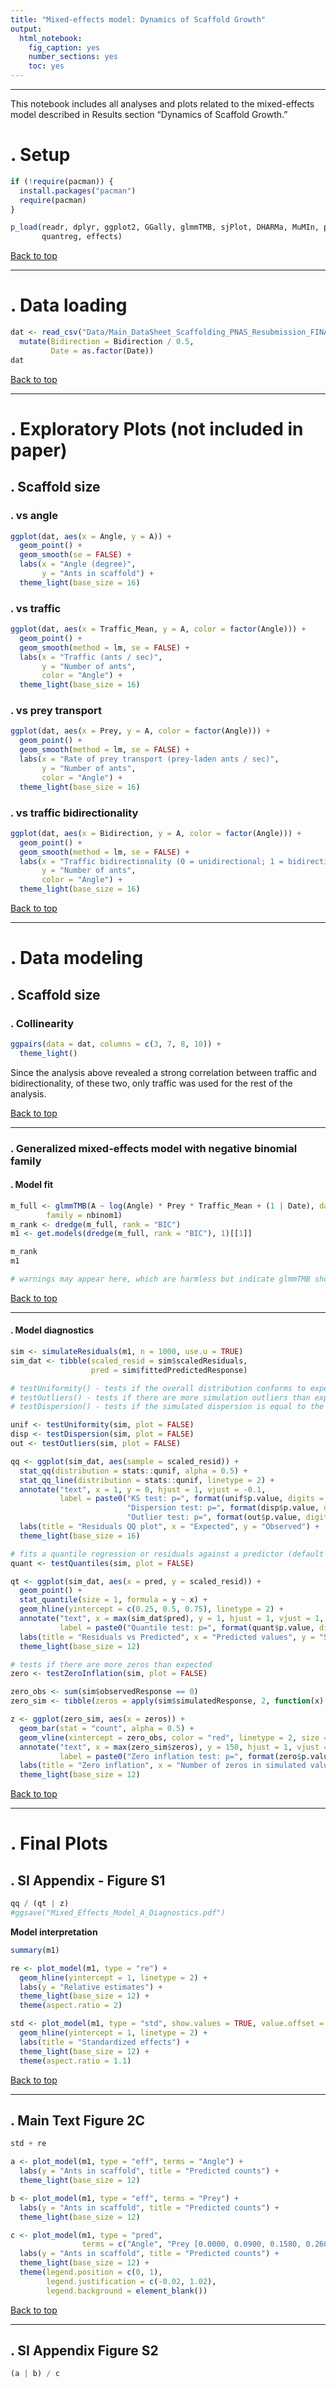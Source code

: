 ```yaml
---
title: "Mixed-effects model: Dynamics of Scaffold Growth"
output:
  html_notebook: 
    fig_caption: yes
    number_sections: yes
    toc: yes
---
```


---

This notebook includes all analyses and plots related to the mixed-effects model described in Results section "Dynamics of Scaffold Growth."

# . Setup

```r
if (!require(pacman)) {
  install.packages("pacman")
  require(pacman)
}

p_load(readr, dplyr, ggplot2, GGally, glmmTMB, sjPlot, DHARMa, MuMIn, patchwork,
       quantreg, effects)
```

[Back to top]("#")

---

# . Data loading

```r
dat <- read_csv("Data/Main_DataSheet_Scaffolding_PNAS_Resubmission_FINAL.csv") %>%
  mutate(Bidirection = Bidirection / 0.5,
         Date = as.factor(Date))
dat
```

[Back to top]("#")

---

# . Exploratory Plots (not included in paper)

## . Scaffold size

### . vs angle

```r
ggplot(dat, aes(x = Angle, y = A)) +
  geom_point() + 
  geom_smooth(se = FALSE) + 
  labs(x = "Angle (degree)",
       y = "Ants in scaffold") +
  theme_light(base_size = 16)
```

### . vs traffic

```r
ggplot(dat, aes(x = Traffic_Mean, y = A, color = factor(Angle))) +
  geom_point() + 
  geom_smooth(method = lm, se = FALSE) + 
  labs(x = "Traffic (ants / sec)",
       y = "Number of ants",
       color = "Angle") +
  theme_light(base_size = 16)
```

### . vs prey transport

```r
ggplot(dat, aes(x = Prey, y = A, color = factor(Angle))) +
  geom_point() + 
  geom_smooth(method = lm, se = FALSE) + 
  labs(x = "Rate of prey transport (prey-laden ants / sec)",
       y = "Number of ants",
       color = "Angle") +
  theme_light(base_size = 16)
```

### . vs traffic bidirectionality

```r
ggplot(dat, aes(x = Bidirection, y = A, color = factor(Angle))) +
  geom_point() + 
  geom_smooth(method = lm, se = FALSE) + 
  labs(x = "Traffic bidirectionality (0 = unidirectional; 1 = bidirectional)",
       y = "Number of ants",
       color = "Angle") +
  theme_light(base_size = 16)
```

[Back to top]("#")

---

# . Data modeling

## . Scaffold size 

### . Collinearity

```r
ggpairs(data = dat, columns = c(3, 7, 8, 10)) +
  theme_light()
```

Since the analysis above revealed a strong correlation between traffic and bidirectionality, of these two, only traffic was used for the rest of the analysis. 

[Back to top]("#")

---

### . Generalized mixed-effects model with negative binomial family

#### . Model fit

```r
m_full <- glmmTMB(A ~ log(Angle) * Prey * Traffic_Mean + (1 | Date), data = dat, 
        family = nbinom1)
m_rank <- dredge(m_full, rank = "BIC")
m1 <- get.models(dredge(m_full, rank = "BIC"), 1)[[1]]

m_rank
m1

# warnings may appear here, which are harmless but indicate glmmTMB should be updated
```
[Back to top]("#")

---

#### . Model diagnostics

```r
sim <- simulateResiduals(m1, n = 1000, use.u = TRUE)
sim_dat <- tibble(scaled_resid = sim$scaledResiduals,
                  pred = sim$fittedPredictedResponse)
```

```r
# testUniformity() - tests if the overall distribution conforms to expectations
# testOutliers() - tests if there are more simulation outliers than expected
# testDispersion() - tests if the simulated dispersion is equal to the observed dispersion

unif <- testUniformity(sim, plot = FALSE)
disp <- testDispersion(sim, plot = FALSE)
out <- testOutliers(sim, plot = FALSE)

qq <- ggplot(sim_dat, aes(sample = scaled_resid)) +
  stat_qq(distribution = stats::qunif, alpha = 0.5) +
  stat_qq_line(distribution = stats::qunif, linetype = 2) +
  annotate("text", x = 1, y = 0, hjust = 1, vjust = -0.1,
           label = paste0("KS test: p=", format(unif$p.value, digits = 4), "\n",
                          "Dispersion test: p=", format(disp$p.value, digits = 4), "\n",
                          "Outlier test: p=", format(out$p.value, digits = 4))) +
  labs(title = "Residuals QQ plot", x = "Expected", y = "Observed") + 
  theme_light(base_size = 16)
```

```r
# fits a quantile regression or residuals against a predictor (default predicted value), and tests if this conforms to the expected quantile
quant <- testQuantiles(sim, plot = FALSE)

qt <- ggplot(sim_dat, aes(x = pred, y = scaled_resid)) +
  geom_point() +
  stat_quantile(size = 1, formula = y ~ x) + 
  geom_hline(yintercept = c(0.25, 0.5, 0.75), linetype = 2) + 
  annotate("text", x = max(sim_dat$pred), y = 1, hjust = 1, vjust = 1,
           label = paste0("Quantile test: p=", format(quant$p.value, digits = 4))) +
  labs(title = "Residuals vs Predicted", x = "Predicted values", y = "Standardized residuals") + 
  theme_light(base_size = 12)
```

```r
# tests if there are more zeros than expected
zero <- testZeroInflation(sim, plot = FALSE)

zero_obs <- sum(sim$observedResponse == 0)
zero_sim <- tibble(zeros = apply(sim$simulatedResponse, 2, function(x) sum(x == 0)))

z <- ggplot(zero_sim, aes(x = zeros)) +
  geom_bar(stat = "count", alpha = 0.5) +
  geom_vline(xintercept = zero_obs, color = "red", linetype = 2, size = 1) +
  annotate("text", x = max(zero_sim$zeros), y = 150, hjust = 1, vjust = 1,
           label = paste0("Zero inflation test: p=", format(zero$p.value, digits = 4))) +
  labs(title = "Zero inflation", x = "Number of zeros in simulated values", y = "Frequency") + 
  theme_light(base_size = 12)
```
[Back to top]("#")

---

# . Final Plots

## . SI Appendix - Figure S1

```r
qq / (qt | z)
#ggsave("Mixed_Effects_Model_A_Diagnostics.pdf")

```

**Model interpretation**

```r
summary(m1)
```

```r
re <- plot_model(m1, type = "re") +
  geom_hline(yintercept = 1, linetype = 2) +
  labs(y = "Relative estimates") +
  theme_light(base_size = 12) +
  theme(aspect.ratio = 2)
```

```r
std <- plot_model(m1, type = "std", show.values = TRUE, value.offset = .3) +
  geom_hline(yintercept = 1, linetype = 2) +
  labs(title = "Standardized effects") +
  theme_light(base_size = 12) +
  theme(aspect.ratio = 1.1)
```
[Back to top]("#")

---

## . Main Text Figure 2C

```r
std + re
```

```r
a <- plot_model(m1, type = "eff", terms = "Angle") +
  labs(y = "Ants in scaffold", title = "Predicted counts") +
  theme_light(base_size = 12)
```

```r
b <- plot_model(m1, type = "eff", terms = "Prey") +
  labs(y = "Ants in scaffold", title = "Predicted counts") +
  theme_light(base_size = 12) 
```

```r
c <- plot_model(m1, type = "pred", 
                terms = c("Angle", "Prey [0.0000, 0.0900, 0.1580, 0.2600, 0.5450]")) +
  labs(y = "Ants in scaffold", title = "Predicted counts") +
  theme_light(base_size = 12) +
  theme(legend.position = c(0, 1),
        legend.justification = c(-0.02, 1.02),
        legend.background = element_blank())
```
[Back to top]("#")

---

## . SI Appendix Figure S2

```r
(a | b) / c 
```
